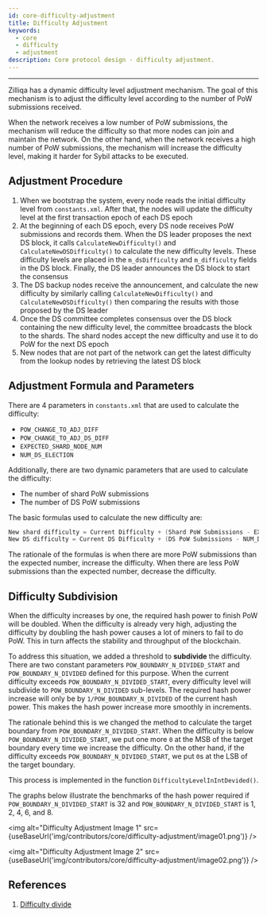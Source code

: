 ```yaml
---
id: core-difficulty-adjustment
title: Difficulty Adjustment
keywords:
  - core
  - difficulty
  - adjustment
description: Core protocol design - difficulty adjustment.
---
```


---


Zilliqa has a dynamic difficulty level adjustment mechanism. The goal of this mechanism is to adjust the difficulty level according to the number of PoW submissions received.

When the network receives a low number of PoW submissions, the mechanism will reduce the difficulty so that more nodes can join and maintain the network. On the other hand, when the network receives a high number of PoW submissions, the mechanism will increase the difficulty level, making it harder for Sybil attacks to be executed.

## Adjustment Procedure

1. When we bootstrap the system, every node reads the initial difficulty level from `constants.xml`. After that, the nodes will update the difficulty level at the first transaction epoch of each DS epoch
1. At the beginning of each DS epoch, every DS node receives PoW submissions and records them. When the DS leader proposes the next DS block, it calls `CalculateNewDifficulty()` and `CalculateNewDSDifficulty()` to calculate the new difficulty levels. These difficulty levels are placed in the `m_dsDifficulty` and `m_difficulty` fields in the DS block. Finally, the DS leader announces the DS block to start the consensus
1. The DS backup nodes receive the announcement, and calculate the new difficulty by similarly calling `CalculateNewDifficulty()` and `CalculateNewDSDifficulty()` then comparing the results with those proposed by the DS leader
1. Once the DS committee completes consensus over the DS block containing the new difficulty level, the committee broadcasts the block to the shards. The shard nodes accept the new difficulty and use it to do PoW for the next DS epoch
1. New nodes that are not part of the network can get the latest difficulty from the lookup nodes by retrieving the latest DS block

## Adjustment Formula and Parameters

There are 4 parameters in `constants.xml` that are used to calculate the difficulty:

- `POW_CHANGE_TO_ADJ_DIFF`
- `POW_CHANGE_TO_ADJ_DS_DIFF`
- `EXPECTED_SHARD_NODE_NUM`
- `NUM_DS_ELECTION`

Additionally, there are two dynamic parameters that are used to calculate the difficulty:

- The number of shard PoW submissions
- The number of DS PoW submissions

The basic formulas used to calculate the new difficulty are:

```C++
New shard difficulty = Current Difficulty + (Shard PoW Submissions - EXPECTED_SHARD_NODE_NUM) / POW_CHANGE_TO_ADJ_DIFF
New DS difficulty = Current DS Difficulty + (DS PoW Submissions - NUM_DS_ELECTION) / POW_CHANGE_TO_ADJ_DS_DIFF
```

The rationale of the formulas is when there are more PoW submissions than the expected number, increase the difficulty. When there are less PoW submissions than the expected number, decrease the difficulty.

## Difficulty Subdivision

When the difficulty increases by one, the required hash power to finish PoW will be doubled. When the difficulty is already very high, adjusting the difficulty by doubling the hash power causes a lot of miners to fail to do PoW. This in turn affects the stability and throughput of the blockchain.

To address this situation, we added a threshold to **subdivide** the difficulty. There are two constant parameters `POW_BOUNDARY_N_DIVIDED_START` and `POW_BOUNDARY_N_DIVIDED` defined for this purpose. When the current difficulty exceeds `POW_BOUNDARY_N_DIVIDED_START`, every difficulty level will subdivide to `POW_BOUNDARY_N_DIVIDED` sub-levels. The required hash power increase will only be by `1/POW_BOUNDARY_N_DIVIDED` of the current hash power. This makes the hash power increase more smoothly in increments.

The rationale behind this is we changed the method to calculate the target boundary from `POW_BOUNDARY_N_DIVIDED_START`. When the difficulty is below `POW_BOUNDARY_N_DIVIDED_START`, we put one more `0` at the MSB of the target boundary every time we increase the difficulty. On the other hand, if the difficulty exceeds `POW_BOUNDARY_N_DIVIDED_START`, we put `0`s at the LSB of the target boundary.

This process is implemented in the function `DifficultyLevelInIntDevided()`.

The graphs below illustrate the benchmarks of the hash power required if `POW_BOUNDARY_N_DIVIDED_START` is 32 and `POW_BOUNDARY_N_DIVIDED_START` is 1, 2, 4, 6, and 8.

<img
  alt="Difficulty Adjustment Image 1"
  src={useBaseUrl('img/contributors/core/difficulty-adjustment/image01.png')}
/>

<img
  alt="Difficulty Adjustment Image 2"
  src={useBaseUrl('img/contributors/core/difficulty-adjustment/image02.png')}
/>

## References

1. [Difficulty divide](https://mybinder.org/v2/gh/deepgully/jupyter/master?filepath=Zilliqa%2Fdifficulty.ipynb)
